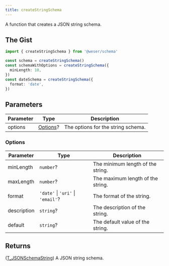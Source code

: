 ```yaml
---
title: createStringSchema
---
```


A function that creates a JSON string schema.

## The Gist

```ts
import { createStringSchema } from '@weser/schema'

const schema = createStringSchema()
const schemaWithOptions = createStringSchema({
  minLength: 10,
})
const dateSchema = createStringSchema({
  format: 'date',
})
```

## Parameters

| Parameter | Type                 | Description                        |
| --------- | -------------------- | ---------------------------------- |
| options   | [Options](#options)? | The options for the string schema. |

### Options

| Parameter   | Type                              | Description                       |
| ----------- | --------------------------------- | --------------------------------- |
| minLength   | `number`?                         | The minimum length of the string. |
| maxLength   | `number`?                         | The maximum length of the string. |
| format      | `'date'` \| `'uri'` \| `'email'`? | The format of the string.         |
| description | `string`?                         | The description of the string.    |
| default     | `string`?                         | The default value of the string.  |

## Returns

([T_JSONSchemaString](/schema/api/types/T_JSONSchemaString)) A JSON string schema.
